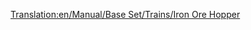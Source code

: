 [[Translation:en/Manual/Base Set/Trains/Iron Ore Hopper]]
{{es/Manual/Base Set/Trains/Vagones|Imagen=[[File:en/Manual/Base Set/Trains/Ironorehopper.png]]
|Nombre=Vagoneta de Mineral de Hierro
|PrecioNormal=2.796 € (1.398 £)
|PesoNormal=19 / 49 t
|CapacidadNormal=30 t de mineral de hierro
|PrecioMono="
|PesoMono=19 / 54 t
|CapacidadMono=35 t de mineral de hierro
|PrecioMag="
|PesoMag=19 / 56 t
|CapacidadMag=37 t de mineral de hierro
|Descripción=La '''vagoneta de mineral de hierro''' puede transportar [[es/Manual/Base Set/Cargos/Mineral de hierro|Mineral de hierro]] desde las [[es/Manual/Base Set/Industries/Mina de hierro|minas de hierro]] hasta la [[es/Manual/Base Set/Industries/Acería|acería]]. Sólo está disponible en el clima [[es/Manual/Clima#templado|templado]].
}}